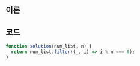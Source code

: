 
## 이론

<Filter />

## 코드

```js
function solution(num_list, n) {
  return num_list.filter((_, i) => i % n === 0);
}
```
